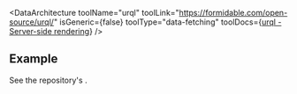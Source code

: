 
<DataArchitecture
  toolName="urql"
  toolLink="https://formidable.com/open-source/urql/"
  isGeneric={false}
  toolType="data-fetching"
  toolDocs={<a href="https://formidable.com/open-source/urql/docs/advanced/server-side-rendering/">urql - Server-side rendering</a>}
/>

## Example

See the repository's <RepoLink path="/examples/urql/" />.
